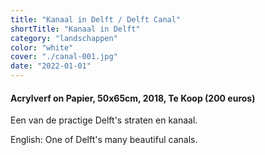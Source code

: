```yaml
---
title: "Kanaal in Delft / Delft Canal"
shortTitle: "Kanaal in Delft"
category: "landschappen"
color: "white"
cover: "./canal-001.jpg"
date: "2022-01-01"
---
```

    
#### Acrylverf on Papier, 50x65cm, 2018, Te Koop (200 euros)
Een van de practige Delft's straten en kanaal.    


English: One of Delft's many beautiful canals.
